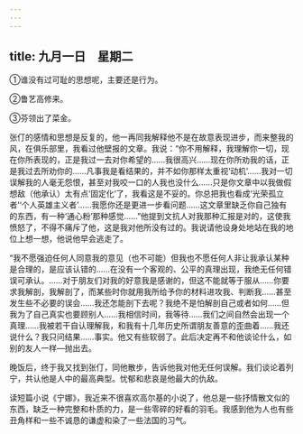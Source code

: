 ```yaml
---
---
---
```

title: 九月一日　星期二
---




①谁没有过可耻的思想呢，主要还是行为。

②鲁艺高修来。

③芬领出了菜金。

张仃的感情和思想是反复的，他一再同我解释他不是在故意表现进步，而来整我的风，在俱乐部里，我看过他壁报的文章。我说：“你不用解释，我理解你一切，现在你所表现的，正是我过一去对你希望的……我很高兴……现在你所劝我的话，正是我过去所劝你的……凡事我是看结果的，并不如你那样太重视‘动机’……我对一切误解我的人毫无怨恨，甚至对我咬一口的人我也没什么……只是你文章中以我做假想敌（他承认）太有点‘固定化’了，我看这是不妥的。你总把我也看成‘光荣孤立者’‘个人英雄主义者’……我愿你还是更进一步看问题……这文章里缺乏你自己独有的东西，有一种‘通心粉’那种感觉……”他提到文抗人对我那种汇报是对的，这使我愤怒了，不得不痛斥了他，这是我对他所没有过的。我说请他设身处地站在我的地位上想一想，他说他早会逃走了。

“我不愿强迫任何人同意我的意见（也不可能）但我也不愿任何人非让我承认某种是合理的，是应该认错的……在没有一个客观的、公平的真理出现，我绝无任何错误可承认。……对于朋友们对我的好意我是感谢的，但这不能就等于服从……你要求我解剖，我解剖了，而某些时你就用我所给予你的材料进攻我、判断我……甚至发生些不必要的误会……我还怎能剖下去呢？我绝不是怕解剖自己或者如何……但我为了自己真实也要顾别人……我相信时间，我等待……我们之间自然会出现一个真理……我被若干自认理解我，和我有十几年历史所谓朋友善意的歪曲着……我还说什么？我只问结果……事实。他又有些软弱了。此后决定再不和他谈论什么，如别的友人一样―抛出去。

晚饭后，终于我又找到张仃，同他散步，告诉他我对他无任何误解。我们谈论着列宁，共认他是人中的最高典型。忧郁和悲哀是他最大的仇敌。

读短篇小说《宁娜》，我近来不很喜欢高尔基的小说了，他总是一些抒情散文似的东西，缺乏一种完整和朴质的力，是一些零碎的好看的羽毛。我感到他为人也有些丑角样和一些不诚恳的谦虚和染了一些法国的习气。